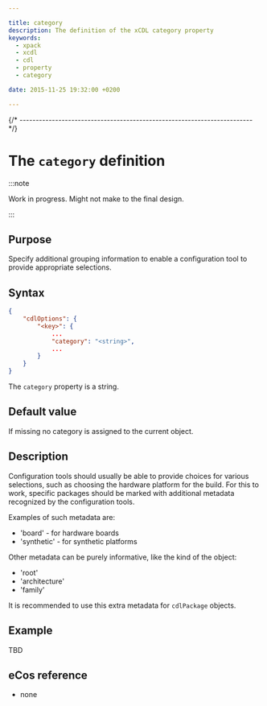 ```yaml
---

title: category
description: The definition of the xCDL category property
keywords:
  - xpack
  - xcdl
  - cdl
  - property
  - category

date: 2015-11-25 19:32:00 +0200

---
```



{/* ------------------------------------------------------------------------ */}

# The `category` definition

:::note

Work in progress. Might not make to the final design.

:::

## Purpose

Specify additional grouping information to enable a configuration tool to provide appropriate selections.

## Syntax

```json {5}
{
    "cdlOptions": {
        "<key>": {
            ...
            "category": "<string>",
            ...
        }
    }
}
```

The `category` property is a string.

## Default value

If missing no category is assigned to the current object.

## Description

Configuration tools should usually be able to provide choices for various selections, such as choosing the hardware platform for the build. For this to work, specific packages should be marked with additional metadata recognized by the configuration tools.

Examples of such metadata are:

- 'board' - for hardware boards
- 'synthetic' - for synthetic platforms

Other metadata can be purely informative, like the kind of the object:

- 'root'
- 'architecture'
- 'family'

It is recommended to use this extra metadata for `cdlPackage` objects.

## Example

TBD

## eCos reference

- none
